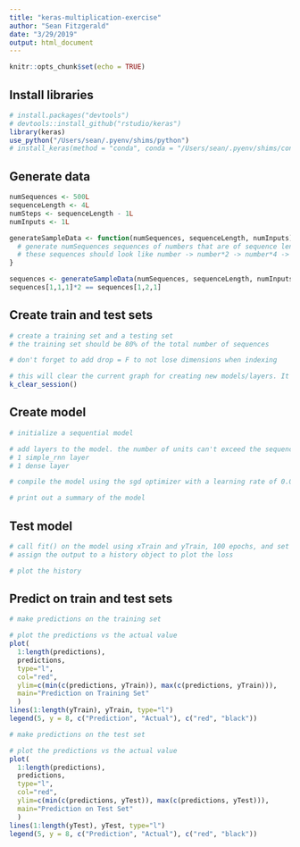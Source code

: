 ```yaml
---
title: "keras-multiplication-exercise"
author: "Sean Fitzgerald"
date: "3/29/2019"
output: html_document
---
```


```r
knitr::opts_chunk$set(echo = TRUE)
```

## Install libraries
```r
# install.packages("devtools")
# devtools::install_github("rstudio/keras")
library(keras)
use_python("/Users/sean/.pyenv/shims/python")
# install_keras(method = "conda", conda = "/Users/sean/.pyenv/shims/conda")
```

## Generate data
```r
numSequences <- 500L
sequenceLength <- 4L
numSteps <- sequenceLength - 1L
numInputs <- 1L

generateSampleData <- function(numSequences, sequenceLength, numInputs) {
  # generate numSequences sequences of numbers that are of sequence length and have numInputs inputs
  # these sequences should look like number -> number*2 -> number*4 -> number*8
}

sequences <- generateSampleData(numSequences, sequenceLength, numInputs)
sequences[1,1,1]*2 == sequences[1,2,1]
```

## Create train and test sets
```r
# create a training set and a testing set
# the training set should be 80% of the total number of sequences

# don't forget to add drop = F to not lose dimensions when indexing
```

```r
# this will clear the current graph for creating new models/layers. It errors out but still clears the graph
k_clear_session()
```

## Create model
```r
# initialize a sequential model

# add layers to the model. the number of units can't exceed the sequence length
# 1 simple_rnn layer
# 1 dense layer

# compile the model using the sgd optimizer with a learning rate of 0.003 and a mean-squared error loss function

# print out a summary of the model
```
## Test model
```r
# call fit() on the model using xTrain and yTrain, 100 epochs, and set verbose=FALSE
# assign the output to a history object to plot the loss

# plot the history
```
## Predict on train and test sets
```r
# make predictions on the training set

# plot the predictions vs the actual value
plot(
  1:length(predictions),
  predictions,
  type="l",
  col="red",
  ylim=c(min(c(predictions, yTrain)), max(c(predictions, yTrain))),
  main="Prediction on Training Set"
  )
lines(1:length(yTrain), yTrain, type="l")
legend(5, y = 8, c("Prediction", "Actual"), c("red", "black"))

# make predictions on the test set

# plot the predictions vs the actual value
plot(
  1:length(predictions),
  predictions,
  type="l",
  col="red",
  ylim=c(min(c(predictions, yTest)), max(c(predictions, yTest))),
  main="Prediction on Test Set"
  )
lines(1:length(yTest), yTest, type="l")
legend(5, y = 8, c("Prediction", "Actual"), c("red", "black"))
```
